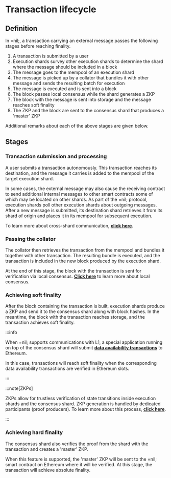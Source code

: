 # Transaction lifecycle

## Definition

In =nil;, a transaction carrying an external message passes the following stages before reaching finality.

1. A transaction is submitted by a user
2. Execution shards survey other execution shards to determine the shard where the message should be included in a block
3. The message goes to the mempool of an execution shard
4. The message is picked up by a collator that bundles it with other message and sends the resulting batch for execution
5. The message is executed and is sent into a block
6. The block passes local consensus while the shard generates a ZKP
7. The block with the message is sent into storage and the message reaches soft finality
8. The ZKP and the block are sent to the consensus shard that produces a 'master' ZKP

Additional remarks about each of the above stages are given below.

## Stages

### Transaction submission and processing

A user submits a transaction autonomously. This transaction reaches its destination, and the message it carries is added to the mempool of the target execution shard.

In some cases, the external message may also cause the receiving contract to send additional internal messages to other smart contracts some of which may be located on other shards. As part of the =nil; protocol, execution shards poll other execution shards about outgoing messages. After a new message is submitted, its destination shard retrieves it from its shard of origin and places it in its mempool for subsequent execution.

To learn more about cross-shard communication, [**click here**](./shards-parallel-execution#message-passing-checks).

### Passing the collator

The collator then retrieves the transaction from the mempool and bundles it together with other transaction. The resulting bundle is executed, and the transaction is included in the new block produced by the execution shard.

At the end of this stage, the block with the transaction is sent for verification via local consensus. [**Click here**](./shards-parallel-execution#consensus-shard) to learn more about local consensus.

### Achieving soft finality

After the block containing the transaction is built, execution shards produce a ZKP and send it to the consensus shard along with block hashes. In the meantime, the block with the transaction reaches storage, and the transaction achieves soft finality.

:::info

When =nil; supports communications with L1, a special application running on top of the consensus shard will submit [**data availability transactions**](../specification/data-availability) to Ethereum. 

In this case, transactions will reach soft finality when the corresponding data availability transactions are verified in Ethereum slots.

:::

:::note[ZKPs]

ZKPs allow for trustless verification of state transitions inside execution shards and the consensus shard. ZKP generation is handled by dedicated participants (proof producers). To learn more about this process, [**click here**](../specification/finality).

:::

### Achieving hard finality

The consensus shard also verifies the proof from the shard with the transaction and creates a 'master' ZKP. 

When this feature is supported, the 'master' ZKP will be sent to the =nil; smart contract on Ethereum where it will be verified. At this stage, the transaction will achieve absolute finality.